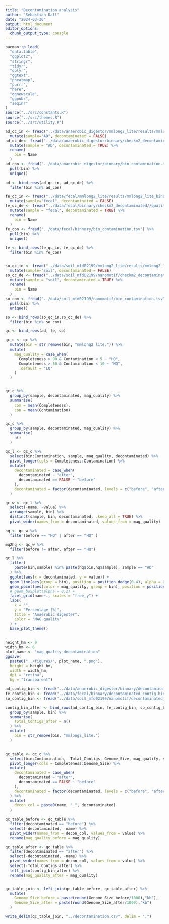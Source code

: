 ```yaml
---
title: "Decontamination analysis"
author: "Sebastian Dall"
date: "2024-03-30"
output: html_document
editor_options: 
  chunk_output_type: console
---
```



```r
pacman::p_load(
  "data.table",
  "ggplot2",
  "stringr",
  "tidyr",
  "dplyr",
  "ggtext",
  "pheatmap",
  "purrr",
  "here",
  "ggnewscale",
  "ggpubr",
  "seqinr"
)
source("../src/constants.R")
source("../src/themes.R")
source("../src/utility.R")
```



```r
ad_qc_in <- fread("../data/anaerobic_digestor/mmlong2_lite/results/mmlong2_lite_bins.tsv") %>% 
  mutate(sample="AD", decontaminated = FALSE)
ad_qc_de<- fread("../data/anaerobic_digestor/binnary/checkm2_decontaminated//quality_report.tsv") %>% 
  mutate(sample = "AD", decontaminated = TRUE) %>% 
  rename(
    bin = Name
  )
ad_con <- fread("../data/anaerobic_digestor/binnary/bin_contamination.tsv") %>%
  pull(bin) %>% 
  unique()

ad <- bind_rows(ad_qc_in, ad_qc_de) %>% 
  filter(bin %in% ad_con)

fe_qc_in <- fread("../data/fecal/mmlong2_lite/results/mmlong2_lite_bins.tsv") %>% 
  mutate(sample="fecal", decontaminated = FALSE)
fe_qc_de <- fread("../data/fecal/binnary/checkm2_decontaminated//quality_report.tsv") %>% 
  mutate(sample = "fecal", decontaminated = TRUE) %>% 
  rename(
    bin = Name
  )
fe_con <- fread("../data/fecal/binnary/bin_contamination.tsv") %>% 
  pull(bin) %>% 
  unique()

fe <- bind_rows(fe_qc_in, fe_qc_de) %>% 
  filter(bin %in% fe_con)


so_qc_in <- fread("../data/soil_mfd02199/mmlong2_lite/results/mmlong2_lite_bins.tsv") %>% 
  mutate(sample="soil", decontaminated = FALSE)
so_qc_de <- fread("../data/soil_mfd02199/nanomotif/checkm2_decontaminated/quality_report.tsv") %>% 
  mutate(sample = "soil", decontaminated = TRUE) %>% 
  rename(
    bin = Name
  )
so_com <- fread("../data/soil_mfd02199/nanomotif/bin_contamination.tsv") %>% 
  pull(bin) %>% 
  unique()

so <- bind_rows(so_qc_in,so_qc_de) %>% 
  filter(bin %in% so_com)

qc <- bind_rows(ad, fe, so)
```




```r
qc_c <- qc %>% 
  mutate(bin = str_remove(bin, "mmlong2_lite.")) %>% 
  mutate(
    mag_quality = case_when(
      Completeness > 90 & Contamination < 5 ~ "HQ",
      Completeness > 50 & Contamination < 10 ~ "MQ",
      .default = "LQ"
    )
  )


qc_c %>% 
  group_by(sample, decontaminated, mag_quality) %>% 
  summarise(
    com = mean(Completeness),
    con = mean(Contamination)
  )

qc_c %>% 
  group_by(sample, decontaminated, mag_quality) %>% 
  summarise(
    n()
  )

```



```r
qc_l <- qc_c %>% 
  select(bin:Contamination, sample, mag_quality, decontaminated) %>%
  pivot_longer(cols = Completeness:Contamination) %>% 
  mutate(
    decontaminated = case_when(
      decontaminated ~ "after",
      decontaminated == FALSE ~ "before"
    ),
    decontaminated = factor(decontaminated, levels = c("before", "after"))
  )

qc_w <- qc_l %>%
  select(-name, -value) %>% 
  arrange(sample, bin) %>% 
  distinct(sample, bin, decontaminated, .keep_all = TRUE) %>% 
  pivot_wider(names_from = decontaminated, values_from = mag_quality)

hq <- qc_w %>% 
  filter(before == "HQ" | after == "HQ" )

mq2hq <- qc_w %>% 
  filter(before != after, after == "HQ")

qc_l %>% 
  filter(
    paste(bin,sample) %in% paste(hq$bin,hq$sample), sample == "AD"
  ) %>% 
  ggplot(aes(x = decontaminated, y = value)) +
  geom_line(aes(group = bin), position = position_dodge(0.4), alpha = 0.3, color = "gray20") +
  geom_point(aes(color = mag_quality, group = bin), position = position_dodge(0.4), alpha = 0.6, size = 3) +
  # geom_boxplot(alpha = 0.2) +
  facet_grid(name~., scales = "free_y") +
  labs(
    x = "",
    y = "Percentage [%]",
    title = "Anaerobic digester",
    color = "MAG quality"
  ) +
  base_plot_theme()
  

height_hm <- 9
width_hm <- 6
plot_name <- "mag_quality_decontamination"
ggsave(
  paste0("../figures/", plot_name, ".png"),
  height = height_hm,
  width = width_hm,
  dpi = "retina",
  bg = "transparent")
```

```r

ad_contig_bin <- fread("../data/anaerobic_digestor/binnary/decontaminated_contig_bin.tsv") %>% mutate(sample= "AD")
fe_contig_bin <- fread("../data/fecal/binnary/decontaminated_contig_bin.tsv") %>% mutate(sample="fecal")
so_contig_bin <- fread("../data/soil_mfd02199/nanomotif/decontaminated_contig_bin.tsv") %>% mutate(sample="soil")

contig_bin_after <- bind_rows(ad_contig_bin, fe_contig_bin, so_contig_bin) %>% 
  group_by(sample, bin) %>% 
  summarise(
    Total_Contigs_after = n()
  ) %>% 
  mutate(
    bin = str_remove(bin, "mmlong2_lite.")
  )


qc_table <- qc_c %>%
  select(bin:Contamination,  Total_Contigs, Genome_Size, mag_quality, sample, decontaminated) %>%
  pivot_longer(cols = Completeness:Genome_Size) %>% 
  mutate(
    decontaminated = case_when(
      decontaminated ~ "after",
      decontaminated == FALSE ~ "before"
    ),
    decontaminated = factor(decontaminated, levels = c("before", "after"))
  ) %>% 
  mutate(
    decon_col = paste0(name, "_", decontaminated)
  ) 

qc_table_before <- qc_table %>% 
  filter(decontaminated == "before") %>% 
  select(-decontaminated, -name) %>% 
  pivot_wider(names_from = decon_col, values_from = value) %>% 
  rename(mag_quality_before = mag_quality)

qc_table_after <- qc_table %>% 
  filter(decontaminated == "after") %>% 
  select(-decontaminated, -name) %>% 
  pivot_wider(names_from = decon_col, values_from = value) %>% 
  select(-Total_Contigs_after) %>% 
  left_join(contig_bin_after) %>% 
  rename(mag_quality_after = mag_quality)


qc_table_join <- left_join(qc_table_before, qc_table_after) %>% 
  mutate(
    Genome_Size_before = paste(round(Genome_Size_before/1000),"kb"),
    Genome_Size_after = paste(round(Genome_Size_after/1000),"kb")
  )

write_delim(qc_table_join, "../decontamination.csv", delim = ",")



```














